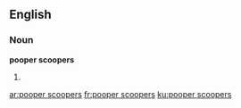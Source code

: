 ==English==

===Noun===
'''pooper scoopers'''

# {{plural of|pooper]] [[scooper}}

[[ar:pooper scoopers]]
[[fr:pooper scoopers]]
[[ku:pooper scoopers]]